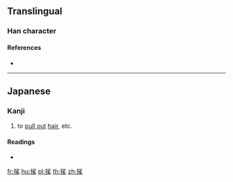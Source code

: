 {{character info/new}}
==Translingual==

===Han character===
{{Han char|rn=82|rad=毛|as=07|sn=11|four=|canj=QFHU|ids=⿰扌毟}}

====References====
* {{Han ref|kx=0594.031|dkj=16856|hdz=31896.041|uh=6BEE|ud=27630}}

----

==Japanese==

===Kanji===
{{ja-kanji|grade=|rs=毛07}}

# to [[pull out]] [[hair]], etc.

====Readings====
* {{ja-readings|on=|kun=[[むしる]] (mushiru)}}

[[fr:毮]]
[[hu:毮]]
[[pl:毮]]
[[th:毮]]
[[zh:毮]]